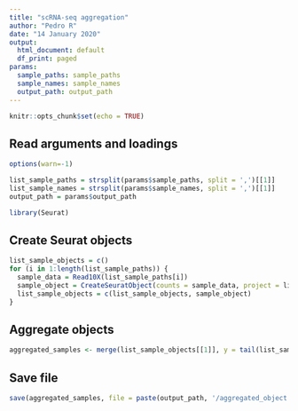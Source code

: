 ```yaml
---
title: "scRNA-seq aggregation"
author: "Pedro R"
date: "14 January 2020"
output:
  html_document: default
  df_print: paged
params:
  sample_paths: sample_paths
  sample_names: sample_names
  output_path: output_path
---
```


```r
knitr::opts_chunk$set(echo = TRUE)
```

## Read arguments and loadings

```r
options(warn=-1)

list_sample_paths = strsplit(params$sample_paths, split = ',')[[1]]
list_sample_names = strsplit(params$sample_names, split = ',')[[1]]
output_path = params$output_path

library(Seurat)
```

## Create Seurat objects

```r
list_sample_objects = c()
for (i in 1:length(list_sample_paths)) {
  sample_data = Read10X(list_sample_paths[i])
  sample_object = CreateSeuratObject(counts = sample_data, project = list_sample_names[i], min.cells = 3, min.features = 200)
  list_sample_objects = c(list_sample_objects, sample_object)
}
```

## Aggregate objects

```r
aggregated_samples <- merge(list_sample_objects[[1]], y = tail(list_sample_objects, -1), add.cell.ids = list_sample_names)
```

## Save file

```r
save(aggregated_samples, file = paste(output_path, '/aggregated_object', sep = ''))
```
